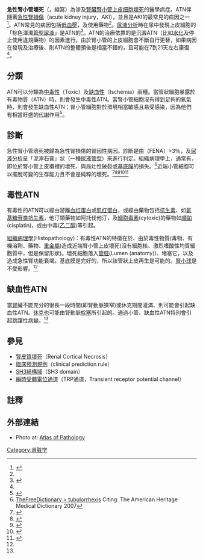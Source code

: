 {{Medical}}
{{Infobox disease
|  Name           = 急性腎小管壞死<br>({{lang|en|Acute tubular necrosis}}) 
|  Image          = 
|  Caption        = 
|  DiseasesDB     = 11263 
|  ICD10          = {{ICD10|N|17|0|n|17}} 
|  ICD9           = {{ICD9|584.5}} 
|  ICDO           = 
|  OMIM           = 
|  MedlinePlus    = 000512
|  eMedicineSubj  = med
|  eMedicineTopic = 39
|  eMedicine_mult = {{eMedicine2|ped|28}}
|  MeshID         = D007683
}}

'''急性腎小管壞死'''（{{lang-en|'''A'''cute '''t'''ubular '''n'''ecrosis}}，縮寫{{lang|en|'''ATN'''}}）為涉及[[腎|腎臟]][[腎單位|腎小管]][[上皮組織|上皮]][[细胞|细胞]][[壞死|壞死]]的醫學病症。ATN伴隨著[[急性腎損傷|急性腎損傷]]（acute kidney injury，AKI），並且是AKI的最常見的病因之一<ref name="Acute Tubular Necrosis ATN">{{Cite web |url=http://www.nephrologychannel.com/atn/index.shtml |title=Acute Tubular Necrosis (ATN) |accessdate=2008-09-23 |year=2008 |work=Nephrology Channel |publisher=HealthCommunities.com |archive-date=2018-07-22 |archive-url=https://web.archive.org/web/20180722085321/http://www.nephrologychannel.com/atn/index.shtml |dead-url=no }}</ref>。ATN常見的病因包括[[低血壓|低血壓]]，及使用{{le|中毒性腎損害|nephrotoxic|腎毒性}}藥物<ref name="Acute Tubular Necrosis ATN"/>。[[尿液分析|尿液分析]]時在尿中發現上皮細胞的「棕色渾濁[[管型_(尿液)|管型尿液]]」是ATN的{{le|特異病徵性|pathognomonic}}<ref name="Goldman, L 2004 705">{{Cite book|author=Goldman, Lee; Cecil, Russell L. |title=Cecil medicine |publisher=Saunders Elsevier |location=Philadelphia, PA |year=2008 |page=705 |isbn=0-8089-2377-3 |oclc=191854838}}</ref>。ATN的治療依靠的是沉澱ATN（比如[[靜脈注射|水化]]及停止使用違規藥物）的因素進行。由於腎小管的上皮細胞會不斷自行更替，如果病因在發現及治療後、則ATN的整體預後是相當不錯的，且可能在7到21天左右康復<ref name="Acute Tubular Necrosis ATN"/>。

==分類==
ATN可以分類為[[毒性|中毒性]]（Toxic）及[[缺血|缺血性]]（Ischemia）兩種。當管狀細胞暴露於有毒物質（{{le|中毒性腎損害|nephrotoxic|腎毒性}}ATN）時，則會發生中毒性ATN。當腎小管細胞沒有得到足夠的氧氣時，則會發生缺血性ATN；腎小管細胞對於環境相當敏感且易受感染，因為他們有相當旺盛的[[代謝|代謝]]作用<ref name=Goldman2008>{{Cite book|author=Goldman, Lee; Cecil, Russell L. |title=Cecil medicine |publisher=Saunders Elsevier |location=Philadelphia, PA |year=2008 |page= |isbn=0-8089-2377-3 |oclc=191854838}}{{Page needed|date=September 2010}}</ref>。

==診斷==
{{seealso|腎功能|腎生理學}}

急性腎小管壞死被歸為急性腎損傷的腎因性病因。診斷是由{{le|鈉排泄分數|fractional excretion of sodium}}（FENA）>3％，及[[尿液分析|尿液分析]]呈「泥濘石膏」狀（一種[[管型_(尿液)|尿液管型]]）來進行判定。組織病理學上，通常有{{le|腎小管破裂|tubulorrhexis}}，即位於腎小管上皮襯裡的壞死、與局灶性破裂或[[腎小球基底膜|基底膜]]的損失。<ref>[http://medical-dictionary.thefreedictionary.com/tubulorrhexis TheFreeDictionary > tubulorrhexis] {{Wayback|url=http://medical-dictionary.thefreedictionary.com/tubulorrhexis |date=20210310045610 }} Citing: The American Heritage Medical Dictionary 2007</ref>近端小管細胞可以擺脫可變的生存能力且不會是純粹的壞死。<ref>{{Cite journal |author=Glynne PA, Picot J, Evans TJ |title=Coexpressed nitric oxide synthase and apical beta(1) integrins influence tubule cell adhesion after cytokine-induced injury |journal=Journal of the American Society of Nephrology |volume=12 |issue=11 |pages=2370–83 |date=November 2001 |pmid=11675413 |url=http://jasn.asnjournals.org/cgi/pmidlookup?view=long&pmid=11675413 |access-date=2014-12-13 |archive-date=2022-05-16 |archive-url=https://web.archive.org/web/20220516204736/https://jasn.asnjournals.org/content/12/11/2370.long }}</ref><ref>{{Cite journal|author=Glynne PA, Evans TJ |title=Inflammatory cytokines induce apoptotic and necrotic cell shedding from human proximal tubular epithelial cell monolayers |url=https://archive.org/details/sim_kidney-international_1999-06_55_6/page/2573 |journal=Kidney International |volume=55 |issue=6 |pages=2573–97 |date=June 1999 |pmid=10354308 |doi=10.1046/j.1523-1755.2002.t01-1-00456.x}}</ref><ref>{{Cite journal|author=Racusen LC |title=Epithelial cell shedding in acute renal injury |journal=Clinical and Experimental Pharmacology & Physiology |volume=25 |issue=3–4 |pages=273–5 |year=1998 |pmid=9590582 |doi=10.1111/j.1440-1681.1998.t01-3-.x}}</ref><ref>{{Cite journal|author=Solez K, Racusen LC, Marcussen N, ''et al.'' |title=Morphology of ischemic acute kidney injury, normal function, and cyclosporine toxicity in cyclosporine-treated renal allograft recipients |url=https://archive.org/details/sim_kidney-international_1993-05_43_5/page/1058 |journal=Kidney International |volume=43 |issue=5 |pages=1058–67 |date=May 1993 |pmid=8510383 |doi=10.1038/ki.1993.148}}</ref><ref>{{Cite journal|author=Racusen LC, Fivush BA, Li YL, Slatnik I, Solez K |title=Dissociation of tubular cell detachment and tubular cell death in clinical and experimental 'acute tubular necrosis' |journal=Laboratory Investigation |volume=64 |issue=4 |pages=546–56 |date=April 1991 |pmid=1673163}}</ref>

==毒性ATN==
有毒性的ATN可以經由游離[[血红蛋白|血红蛋白]]或[[肌红蛋白|肌红蛋白]]，或經由藥物包括[[抗生素|抗生素]]、如[[氨基糖苷类抗生素|氨基糖苷类抗生素]]，他汀類藥物如阿托伐他汀，及[[細胞毒素|細胞毒素]](cytoxic)的藥物如[[順鉑|順鉑]](cisplatin)，或由中毒([[乙二醇|乙二醇]])等引起。

[[組織病理學|組織病理學]](Histopathology)：有毒性ATN的特徵在於、由於毒性物質(毒物、有機溶劑、藥物、[[重金屬|重金屬]])造成近端腎小管上皮壞死(沒有細胞核、激烈嗜酸性均質細胞質中，但是保留形狀)。壞死細胞落入[[管腔_(解剖學)|管腔]](Lumen (anatomy))、堵塞它，以及造成急性腎功能衰竭。基底膜是完好的，所以該管狀上皮再生是可能的。[[腎小球|腎小球]]是不受影響。<ref name="Acute Tubular Necrosis ATN"/>

==缺血性ATN==
當[[腎|腎]]臟不能充分的很長一段時間(即腎動脈狹窄)或休克期間灌滿、則可能會引起缺血性ATN。[[休克|休克]]也可能由腎動脈[[栓塞|栓塞]]所引起的。通過小管、缺血性ATN特別會引起跳躍性病變。<ref name="Goldman, L 2004 705"/>

==參見==
*[[腎皮質壞死|腎皮質壞死]]（Renal Cortical Necrosis）
*[[臨床預測規則|臨床預測規則]]（clinical prediction rule）
*[[SH3結構域|SH3結構域]]（SH3 domain）
*[[瞬時受體電位通道|瞬時受體電位通道]]（TRP通道，Transient receptor potential channel）

==註釋==
{{Reflist|2}}

==外部連結==
* Photo at: [http://www.pathologyatlas.ro/toxic-tubular-necrosis.php Atlas of Pathology] {{Wayback|url=http://www.pathologyatlas.ro/toxic-tubular-necrosis.php |date=20201222015044 }}

{{Nephrology}}

{{DEFAULTSORT:Acute Tubular Necrosis}}
[[Category:肾脏学|Category:肾脏学]]